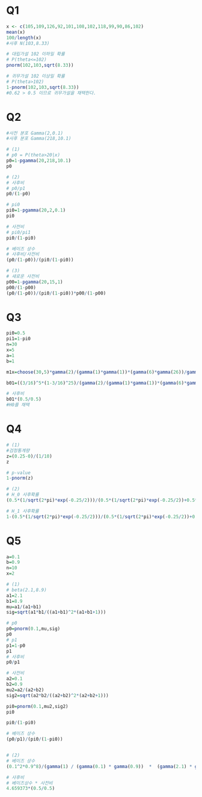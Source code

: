 # Q1
```r
x <- c(105,109,126,92,101,108,102,118,99,90,86,102)
mean(x)
100/length(x)
#사후 N(103,8.33)

# 대립가설 102 이하일 확률
# P(theta<=102)
pnorm(102,103,sqrt(8.33))

# 귀무가설 102 이상일 확률
# P(theta>102)
1-pnorm(102,103,sqrt(8.33))
#0.62 > 0.5 이므로 귀무가설을 채택한다.
```

# Q2

```r
#사전 분포 Gamma(2,0.1)
#사후 분포 Gamma(218,10.1)

# (1)
# p0 = P(theta>20|x)
p0=1-pgamma(20,218,10.1)
p0

# (2)
# 사후비
# p0/p1
p0/(1-p0)

# pi0
pi0=1-pgamma(20,2,0.1)
pi0

# 사전비
# pi0/pi1
pi0/(1-pi0)

# 베이즈 상수
# 사후비/사전비
(p0/(1-p0))/(pi0/(1-pi0))

# (3)
# 새로운 사전비
p00=1-pgamma(20,15,1)
p00/(1-p00)
(p0/(1-p0))/(pi0/(1-pi0))*p00/(1-p00)
```

# Q3
```r
pi0=0.5
pi1=1-pi0
n=30
x=5
a=1
b=1

m1x=choose(30,5)*gamma(2)/(gamma(1)*gamma(1))*(gamma(6)*gamma(26))/gamma(32)

b01=((3/16)^5*(1-3/16)^25)/(gamma(2)/(gamma(1)*gamma(1))*(gamma(6)*gamma(26))/gamma(32))

# 사후비
b01*(0.5/0.5)
#H0를 채택
```

# Q4

```r
# (1)
#검정통계량
z=(0.25-0)/(1/10)
z

# p-value
1-pnorm(z)

# (2)
# H_0 사후확률
(0.5*(1/sqrt(2*pi)*exp(-0.25/2)))/(0.5*(1/sqrt(2*pi)*exp(-0.25/2))+0.5*(1/sqrt(2*pi*1.01)*exp(-0.25/(2*1.01))))

# H_1 사후확률
1-(0.5*(1/sqrt(2*pi)*exp(-0.25/2)))/(0.5*(1/sqrt(2*pi)*exp(-0.25/2))+0.5*(1/sqrt(2*pi*1.01)*exp(-0.25/(2*1.01))))

```

# Q5

```r
a=0.1
b=0.9
n=10
x=2

# (1)
# beta(2.1,8.9)
a1=2.1
b1=8.9
mu=a1/(a1+b1)
sig=sqrt(a1*b1/((a1+b1)^2*(a1+b1+1)))

# p0
p0=pnorm(0.1,mu,sig)
p0
# p1
p1=1-p0
p1
# 사후비
p0/p1

# 사전비
a2=0.1
b2=0.9
mu2=a2/(a2+b2)
sig2=sqrt(a2*b2/((a2+b2)^2*(a2+b2+1)))

pi0=pnorm(0.1,mu2,sig2)
pi0

pi0/(1-pi0)

# 베이즈 상수
(p0/p1)/(pi0/(1-pi0))


# (2)
# 베이즈 상수
(0.1^2*0.9^8)/(gamma(1) / (gamma(0.1) * gamma(0.9))  *  (gamma(2.1) * gamma(8.9)) / gamma(11))

# 사후비
# 베이즈상수 * 사전비
4.659373*(0.5/0.5)
```

